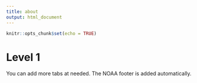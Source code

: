```yaml
---
title: about
output: html_document
---
```


```r
knitr::opts_chunk$set(echo = TRUE)
```

# Level 1

You can add more tabs at needed. The NOAA footer is added automatically.

